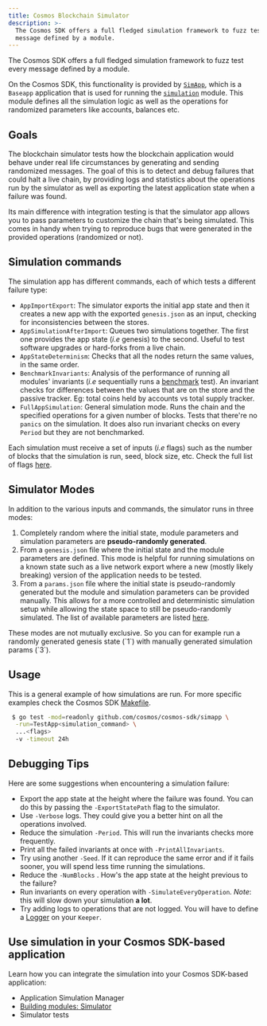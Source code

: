 ```yaml
---
title: Cosmos Blockchain Simulator
description: >-
  The Cosmos SDK offers a full fledged simulation framework to fuzz test every
  message defined by a module.
---
```


The Cosmos SDK offers a full fledged simulation framework to fuzz test every
message defined by a module.

On the Cosmos SDK, this functionality is provided by [`SimApp`](https://github.com/cosmos/cosmos-sdk/blob/v0.47.0-rc1/simapp/app_v2.go), which is a
`Baseapp` application that is used for running the [`simulation`](https://github.com/cosmos/cosmos-sdk/blob/v0.47.0-rc1/x/simulation) module.
This module defines all the simulation logic as well as the operations for
randomized parameters like accounts, balances etc.

## Goals

The blockchain simulator tests how the blockchain application would behave under
real life circumstances by generating and sending randomized messages.
The goal of this is to detect and debug failures that could halt a live chain,
by providing logs and statistics about the operations run by the simulator as
well as exporting the latest application state when a failure was found.

Its main difference with integration testing is that the simulator app allows
you to pass parameters to customize the chain that's being simulated.
This comes in handy when trying to reproduce bugs that were generated in the
provided operations (randomized or not).

## Simulation commands

The simulation app has different commands, each of which tests a different
failure type:

* `AppImportExport`: The simulator exports the initial app state and then it
  creates a new app with the exported `genesis.json` as an input, checking for
  inconsistencies between the stores.
* `AppSimulationAfterImport`: Queues two simulations together. The first one provides the app state (*i.e* genesis) to the second. Useful to test software upgrades or hard-forks from a live chain.
* `AppStateDeterminism`: Checks that all the nodes return the same values, in the same order.
* `BenchmarkInvariants`: Analysis of the performance of running all modules' invariants (*i.e* sequentially runs a [benchmark](https://pkg.go.dev/testing/#hdr-Benchmarks) test). An invariant checks for
  differences between the values that are on the store and the passive tracker. Eg: total coins held by accounts vs total supply tracker.
* `FullAppSimulation`: General simulation mode. Runs the chain and the specified operations for a given number of blocks. Tests that there're no `panics` on the simulation. It does also run invariant checks on every `Period` but they are not benchmarked.

Each simulation must receive a set of inputs (*i.e* flags) such as the number of
blocks that the simulation is run, seed, block size, etc.
Check the full list of flags [here](https://github.com/cosmos/cosmos-sdk/blob/v0.47.0-rc1/x/simulation/client/cli/flags.go#L33-L57).

## Simulator Modes

In addition to the various inputs and commands, the simulator runs in three modes:

1. Completely random where the initial state, module parameters and simulation
   parameters are **pseudo-randomly generated**.
2. From a `genesis.json` file where the initial state and the module parameters are defined.
   This mode is helpful for running simulations on a known state such as a live network export where a new (mostly likely breaking) version of the application needs to be tested.
3. From a `params.json` file where the initial state is pseudo-randomly generated but the module and simulation parameters can be provided manually.
   This allows for a more controlled and deterministic simulation setup while allowing the state space to still be pseudo-randomly simulated.
   The list of available parameters are listed [here](https://github.com/cosmos/cosmos-sdk/blob/v0.47.0-rc1/x/simulation/client/cli/flags.go#L59-L78).

<Tip>
These modes are not mutually exclusive. So you can for example run a randomly
generated genesis state (`1`) with manually generated simulation params (`3`).
</Tip>

## Usage

This is a general example of how simulations are run. For more specific examples
check the Cosmos SDK [Makefile](https://github.com/cosmos/cosmos-sdk/blob/v0.47.0-rc1/Makefile#L282-L318).

```bash
 $ go test -mod=readonly github.com/cosmos/cosmos-sdk/simapp \
  -run=TestApp<simulation_command> \
  ...<flags>
  -v -timeout 24h
```

## Debugging Tips

Here are some suggestions when encountering a simulation failure:

* Export the app state at the height where the failure was found. You can do this
  by passing the `-ExportStatePath` flag to the simulator.
* Use `-Verbose` logs. They could give you a better hint on all the operations
  involved.
* Reduce the simulation `-Period`. This will run the invariants checks more
  frequently.
* Print all the failed invariants at once with `-PrintAllInvariants`.
* Try using another `-Seed`. If it can reproduce the same error and if it fails
  sooner, you will spend less time running the simulations.
* Reduce the `-NumBlocks` . How's the app state at the height previous to the
  failure?
* Run invariants on every operation with `-SimulateEveryOperation`. *Note*: this
  will slow down your simulation **a lot**.
* Try adding logs to operations that are not logged. You will have to define a
  [Logger](https://github.com/cosmos/cosmos-sdk/blob/v0.47.0-rc1/x/staking/keeper/keeper.go#L65-L68) on your `Keeper`.

## Use simulation in your Cosmos SDK-based application

Learn how you can integrate the simulation into your Cosmos SDK-based application:

* Application Simulation Manager
* [Building modules: Simulator](/docs/sdk/v0.47//build/building-modules/simulator)
* Simulator tests
